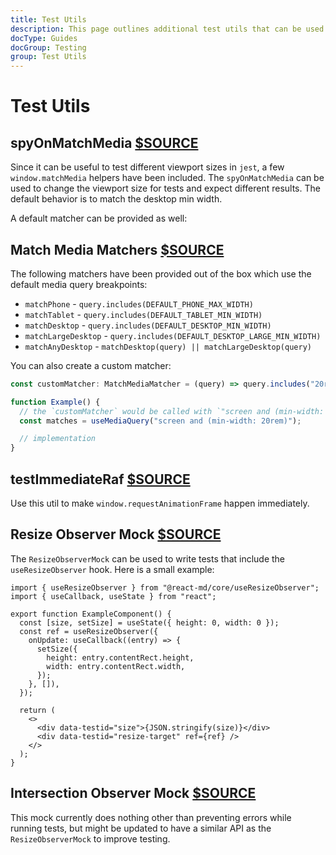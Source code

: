 ```yaml
---
title: Test Utils
description: This page outlines additional test utils that can be used for testing React apps with react-md.
docType: Guides
docGroup: Testing
group: Test Utils
---
```



# Test Utils

## spyOnMatchMedia [$SOURCE](packages/core/src/test-utils/mocks/match-media-implementation.ts)

Since it can be useful to test different viewport sizes in `jest`, a few
`window.matchMedia` helpers have been included. The `spyOnMatchMedia` can be
used to change the viewport size for tests and expect different results. The
default behavior is to match the desktop min width.

<ChangeViewportExample />

A default matcher can be provided as well:

<DefaultMediaExample />

## Match Media Matchers [$SOURCE](packages/core/src/test-utils/mocks/match-media.ts)

The following matchers have been provided out of the box which use the default media query breakpoints:

- `matchPhone` - `query.includes(DEFAULT_PHONE_MAX_WIDTH)`
- `matchTablet` - `query.includes(DEFAULT_TABLET_MIN_WIDTH)`
- `matchDesktop` - `query.includes(DEFAULT_DESKTOP_MIN_WIDTH)`
- `matchLargeDesktop` - `query.includes(DEFAULT_DESKTOP_LARGE_MIN_WIDTH)`
- `matchAnyDesktop` - `matchDesktop(query) || matchLargeDesktop(query)`

You can also create a custom matcher:

```ts
const customMatcher: MatchMediaMatcher = (query) => query.includes("20rem");

function Example() {
  // the `customMatcher` would be called with `"screen and (min-width: 20rem)"`
  const matches = useMediaQuery("screen and (min-width: 20rem)");

  // implementation
}
```

## testImmediateRaf [$SOURCE](packages/core/src/test-utils/jest-globals/timers.ts)

Use this util to make `window.requestAnimationFrame` happen immediately.

<TestImmediateRafExample />

## Resize Observer Mock [$SOURCE](packages/core/src/test-utils/mocks/ResizeObserver.ts)

The `ResizeObserverMock` can be used to write tests that include the
`useResizeObserver` hook. Here is a small example:

```tsx fileName="src/ExampleComponent.tsx"
import { useResizeObserver } from "@react-md/core/useResizeObserver";
import { useCallback, useState } from "react";

export function ExampleComponent() {
  const [size, setSize] = useState({ height: 0, width: 0 });
  const ref = useResizeObserver({
    onUpdate: useCallback((entry) => {
      setSize({
        height: entry.contentRect.height,
        width: entry.contentRect.width,
      });
    }, []),
  });

  return (
    <>
      <div data-testid="size">{JSON.stringify(size)}</div>
      <div data-testid="resize-target" ref={ref} />
    </>
  );
}
```

<ResizeObserverMockExample />

## Intersection Observer Mock [$SOURCE](packages/core/src/test-utils/mocks/IntersectionObserver.ts)

This mock currently does nothing other than preventing errors while running tests,
but might be updated to have a similar API as the `ResizeObserverMock` to
improve testing.
